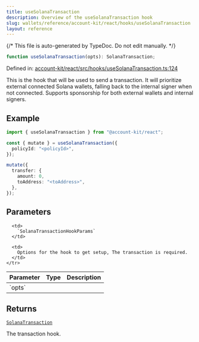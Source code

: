 ```yaml
---
title: useSolanaTransaction
description: Overview of the useSolanaTransaction hook
slug: wallets/reference/account-kit/react/hooks/useSolanaTransaction
layout: reference
---
```


{/* This file is auto-generated by TypeDoc. Do not edit manually. */}

```ts
function useSolanaTransaction(opts): SolanaTransaction;
```

Defined in: [account-kit/react/src/hooks/useSolanaTransaction.ts:124](https://github.com/alchemyplatform/aa-sdk/blob/ad165355d980f9a16dd388088895bfc851df8656/account-kit/react/src/hooks/useSolanaTransaction.ts#L124)

This is the hook that will be used to send a transaction. It will prioritize external
connected Solana wallets, falling back to the internal signer when not connected.
Supports sponsorship for both external wallets and internal signers.

## Example

```ts twoslash
import { useSolanaTransaction } from "@account-kit/react";

const { mutate } = useSolanaTransaction({
  policyId: "<policyId>",
});

mutate({
  transfer: {
    amount: 0,
    toAddress: "<toAddress>",
  },
});
```

## Parameters

<table>
  <thead>
    <tr>
      <th align="left">Parameter</th>
      <th align="left">Type</th>
      <th align="left">Description</th>
    </tr>
  </thead>

  <tbody>
    <tr>
      <td>
        `opts`
      </td>

      <td>
        `SolanaTransactionHookParams`
      </td>

      <td>
        Options for the hook to get setup, The transaction is required.
      </td>
    </tr>

  </tbody>
</table>

## Returns

[`SolanaTransaction`](../interfaces/SolanaTransaction.mdx)

The transaction hook.

